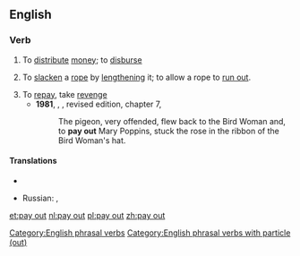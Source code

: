 ==English==

===Verb===
{{en-verb|pays out|paying out|'''[[paid out]]''' ''or rarely (but less so for the rope sense)'' '''[[payed out]]'''|head=[[pay]] [[out]]}}

# To [[distribute]] [[money]]; to [[disburse]]
#{{nautical}} To [[slacken]] a [[rope]] by [[lengthen]]ing it; to allow a rope to [[run out]].
# To [[repay]], take [[revenge]]
#*'''1981''', {{w|P. L. Travers}}, ''{{w|Mary Poppins}}'', revised edition, chapter 7,
#*:The pigeon, very offended, flew back to the Bird Woman and, to '''pay out''' Mary Poppins, stuck the rose in the ribbon of the Bird Woman's hat.

====Translations====
{{trans-top|to distribute money; to disburse}}
* {{trreq|Finnish}}
{{trans-mid}}
* Russian: {{t|ru|выплачивать|tr=vypláčivatʹ|sc=Cyrl}} {{impf}}, {{t|ru|выплатить|tr=výplatitʹ|sc=Cyrl}} {{pf.}}
{{trans-bottom}}

[[Category:English phrasal verbs]]
[[Category:English phrasal verbs with particle (out)]]

[[et:pay out]]
[[nl:pay out]]
[[pl:pay out]]
[[zh:pay out]]